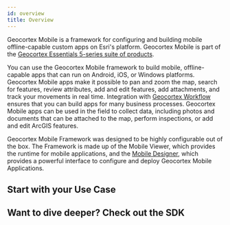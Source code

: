 ```yaml
---
id: overview
title: Overview
---
```



<!-- TODO - do I need a double title here? -->

Geocortex Mobile is a framework for configuring and building mobile offline-capable custom apps on Esri's platform. Geocortex Mobile is part of the [Geocortex Essentials 5-series suite of products](https://www.geocortex.com/products/).

<!--  TODO@Ian ... should this text even exist? -->

You can use the Geocortex Mobile framework to build mobile, offline-capable apps that can run on Android, iOS, or Windows platforms. Geocortex Mobile apps make it possible to pan and zoom the map, search for features, review attributes, add and edit features, add attachments, and track your movements in real time. Integration with [Geocortex Workflow](/docs/workflow/overview) ensures that you can build apps for many business processes. Geocortex Mobile apps can be used in the field to collect data, including photos and documents that can be attached to the map, perform inspections, or add and edit ArcGIS features.

Geocortex Mobile Framework was designed to be highly configurable out of the box. The Framework is made up of the Mobile Viewer, which provides the runtime for mobile applications, and the [Mobile Designer](https://apps.geocortex.com/mobileviewer/designer/), which provides a powerful interface to configure and deploy Geocortex Mobile Applications.

<DesignerCallout />

## Start with your Use Case

<UseCaseContainer>
    <UseCaseCard
        title="Customize the look and feel."
        description="Change the appearance of your application with themes and configuration."
        link="/docs/mobile/look-feel"
    />
    <UseCaseCard
        title="Configure custom behaviour with built in commands and operations."
        description="Extend app functionality using Mobile's built in Commands and Operations"
        link="/docs/mobile/concepts-commands-operations"
    />
    <UseCaseCard
        title="Change or extend built in behaviour."
        description="Change the default behaviour of map clicks, map initialization, and more."
        link="/docs/mobile/change-default-behaviour"
    />
    <UseCaseCard
        title="Take custom behaviour even further with Workflow."
        description="Use Geocortex Workflow to configure custom behaviour for button presses, application startup, map clicks and more."
        link="/docs/mobile/change-default-search-behaviour"
    />
</UseCaseContainer>

## Want to dive deeper? Check out the SDK

<UseCaseContainer>
    <UseCaseCard
        title="Implement a custom form element with Geocortex Workflow"
        description="Extend Workflow forms with Custom UI and functionality."
        link="/docs/mobile/implement-custom-workflow-form-element"
    />
    <UseCaseCard
        title="Create a custom activity with Geocortex Workflow."
        description="Add custom behaviour to Workflow that can be leveraged in mobile."
        link="/docs/mobile/implement-workflow-activity"
    />
    <UseCaseCard
        title="Extend Mobile's native functionality with custom commands and operations."
        description="Add commands and operations to mobile's infrastructure that implement custom behaviour."
        link="/docs/mobile/implement-command-operation"
    />
    <UseCaseCard
        title="Create UI elements with custom components."
        description="Create UI components which can be consumed by mobile apps."
        link="/docs/mobile/implement-component-with-ui"
    />
    <UseCaseCard
        title="Extend Mobile's capabilities with custom services."
        description="Build globally available services which can provide utility functions, do background work, and more."
        link="/docs/mobile/implement-background-service"
    />
</UseCaseContainer>
